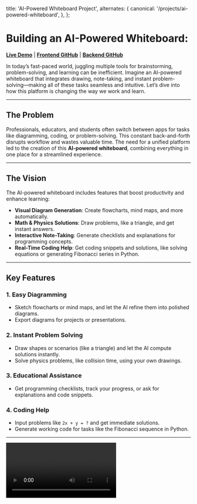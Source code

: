 
  title: 'AI-Powered Whiteboard Project',
  alternates: {
    canonical: '/projects/ai-powered-whiteboard',
  },
};




# Building an AI-Powered Whiteboard:

[**Live Demo**](https://ai-whiteboard.vercel.app) | [**Frontend GitHub**](https://github.com/sujal011/ai-whiteboard-frontend) | [**Backend GitHub**](https://github.com/sujal011/ai-whiteboard-backend)


In today’s fast-paced world, juggling multiple tools for brainstorming, problem-solving, and learning can be inefficient. Imagine an AI-powered whiteboard that integrates drawing, note-taking, and instant problem-solving—making all of these tasks seamless and intuitive. Let’s dive into how this platform is changing the way we work and learn.

---

## The Problem

Professionals, educators, and students often switch between apps for tasks like diagramming, coding, or problem-solving. This constant back-and-forth disrupts workflow and wastes valuable time. The need for a unified platform led to the creation of this **AI-powered whiteboard**, combining everything in one place for a streamlined experience.

---

## The Vision

The AI-powered whiteboard includes features that boost productivity and enhance learning:

- **Visual Diagram Generation**: Create flowcharts, mind maps, and more automatically.
- **Math & Physics Solutions**: Draw problems, like a triangle, and get instant answers.
- **Interactive Note-Taking**: Generate checklists and explanations for programming concepts.
- **Real-Time Coding Help**: Get coding snippets and solutions, like solving equations or generating Fibonacci series in Python.

---

## Key Features

### 1. **Easy Diagramming**
   - Sketch flowcharts or mind maps, and let the AI refine them into polished diagrams.
   - Export diagrams for projects or presentations.

### 2. **Instant Problem Solving**
   - Draw shapes or scenarios (like a triangle) and let the AI compute solutions instantly.
   - Solve physics problems, like collision time, using your own drawings.

### 3. **Educational Assistance**
   - Get programming checklists, track your progress, or ask for explanations and code snippets.

### 4. **Coding Help**
   - Input problems like `2x + y = ?` and get immediate solutions.
   - Generate working code for tasks like the Fibonacci sequence in Python.

---
<Video/>
---

## How It Works

This AI-powered whiteboard uses advanced technology to interpret user inputs (drawings or text) and provide helpful outputs:

1. **Input**: Users draw or type on the board.
2. **Processing**: The AI processes input using natural language understanding and computer vision.
3. **Output**: The solution, diagram, or explanation appears on the whiteboard in real-time.

---

## Tech Stack

This project is built using the following technologies:

- **Backend**: Python, FastAPI, LangChain, LLaMA (multi-model processing)
- **Frontend**: React, Excalidraw, Editor.js

---

## Challenges and Solutions

### Challenge 1: **Generating Diagrams from Drawings**
   - **Solution**: One of the biggest challenges was enabling the AI to generate diagrams from freehand sketches. I found **Mermaid syntax** to be a great solution for converting diagrams like flowcharts and mind maps into structured code. The AI now translates rough drawings into **Mermaid**-based syntax, which is then rendered into polished diagrams. This helped streamline the diagramming process while keeping the platform flexible and intuitive.

### Challenge 2: **Real-Time Processing of Complex Inputs**
   - **Solution**: Handling multiple complex inputs simultaneously was tricky. By using **FastAPI** for fast backend processing and **LangChain** for handling multi-step AI tasks, I was able to streamline and optimize the real-time output generation.

### Challenge 3: **Creating an Intuitive User Interface**
   - **Solution**: Building a user-friendly interface that accommodates diverse user needs (students, professionals, etc.) was key. Integrating **React** with **Excalidraw** for dynamic drawing and **Editor.js** for easy note-taking provided the flexibility required for a seamless experience.

---

## Conclusion

The AI-powered whiteboard is revolutionizing the way we approach productivity and learning. By combining visual diagramming, real-time problem-solving, and educational assistance into one intuitive platform, it streamlines workflows and enhances understanding. Whether you’re a student solving math problems or a professional brainstorming project ideas, this whiteboard brings everything you need into one place.



